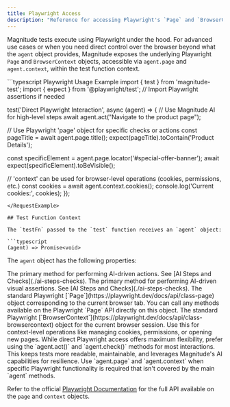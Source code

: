 ```yaml
---
title: Playwright Access
description: "Reference for accessing Playwright's `Page` and `BrowserContext` objects within Magnitude tests."
---
```


Magnitude tests execute using Playwright under the hood. For advanced use cases or when you need direct control over the browser beyond what the `agent` object provides, Magnitude exposes the underlying Playwright `Page` and `BrowserContext` objects, accessible via `agent.page` and `agent.context`, within the test function context.

<RequestExample>
```typescript Playwright Usage Example
import { test } from 'magnitude-test';
import { expect } from '@playwright/test'; // Import Playwright assertions if needed

test('Direct Playwright Interaction', async (agent) => {
  // Use Magnitude AI for high-level steps
  await agent.act("Navigate to the product page");

  // Use Playwright 'page' object for specific checks or actions
  const pageTitle = await agent.page.title();
  expect(pageTitle).toContain('Product Details');

  const specificElement = agent.page.locator('#special-offer-banner');
  await expect(specificElement).toBeVisible();

  // 'context' can be used for browser-level operations (cookies, permissions, etc.)
  const cookies = await agent.context.cookies();
  console.log('Current cookies:', cookies);
});
```
</RequestExample>

## Test Function Context

The `testFn` passed to the `test` function receives an `agent` object:

```typescript
(agent) => Promise<void>
```

The `agent` object has the following properties:

<ResponseField name="agent.act()" type="function" required>
  The primary method for performing AI-driven actions. See [AI Steps and Checks](./ai-steps-checks).
</ResponseField>
<ResponseField name="agent.check()" type="function" required>
  The primary method for performing AI-driven visual assertions. See [AI Steps and Checks](./ai-steps-checks).
</ResponseField>
<ResponseField name="agent.page" type="Page" required>
  The standard Playwright [`Page`](https://playwright.dev/docs/api/class-page) object corresponding to the current browser tab. You can call any methods available on the Playwright `Page` API directly on this object.
</ResponseField>
<ResponseField name="agent.context" type="BrowserContext" required>
  The standard Playwright [`BrowserContext`](https://playwright.dev/docs/api/class-browsercontext) object for the current browser session. Use this for context-level operations like managing cookies, permissions, or opening new pages.
</ResponseField>

<Note>
While direct Playwright access offers maximum flexibility, prefer using the `agent.act()` and `agent.check()` methods for most interactions. This keeps tests more readable, maintainable, and leverages Magnitude's AI capabilities for resilience. Use `agent.page` and `agent.context` when specific Playwright functionality is required that isn't covered by the main `agent` methods.
</Note>

Refer to the official [Playwright Documentation](https://playwright.dev/docs/api/class-page) for the full API available on the `page` and `context` objects.
